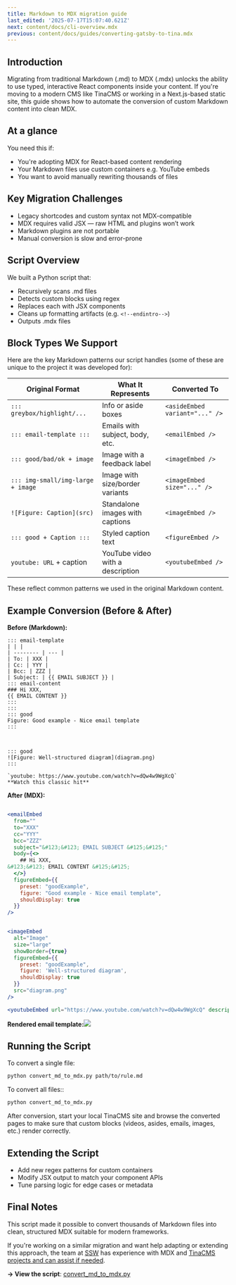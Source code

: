 ```yaml
---
title: Markdown to MDX migration guide
last_edited: '2025-07-17T15:07:40.621Z'
next: content/docs/cli-overview.mdx
previous: content/docs/guides/converting-gatsby-to-tina.mdx
---
```


## Introduction

Migrating from traditional Markdown (.md) to MDX (.mdx) unlocks the ability to use typed, interactive React components inside your content. If you're moving to a modern CMS like TinaCMS or working in a Next.js-based static site, this guide shows how to automate the conversion of custom Markdown content into clean MDX.

## At a glance

You need this if:

* You're adopting MDX for React-based content rendering
* Your Markdown files use custom containers e.g. YouTube embeds
* You want to avoid manually rewriting thousands of files

## Key Migration Challenges

* Legacy shortcodes and custom syntax not MDX-compatible
* MDX requires valid JSX — raw HTML and plugins won’t work
* Markdown plugins are not portable
* Manual conversion is slow and error-prone

## Script Overview

We built a Python script that:

* Recursively scans .md files
* Detects custom blocks using regex
* Replaces each with JSX components
* Cleans up formatting artifacts (e.g. `<!--endintro-->`)
* Outputs .mdx files

## Block Types We Support

Here are the key Markdown patterns our script handles (some of these are unique to the project it was developed for):

| Original Format                   | What It Represents               | Converted To                   |
| --------------------------------- | -------------------------------- | ------------------------------ |
| `::: greybox/highlight/...`       | Info or aside boxes              | `<asideEmbed variant="..." />` |
| `::: email-template :::`          | Emails with subject, body, etc.  | `<emailEmbed />`               |
| `::: good/bad/ok + image`         | Image with a feedback label      | `<imageEmbed />`               |
| `::: img-small/img-large + image` | Image with size/border variants  | `<imageEmbed size="..." />`    |
| `![Figure: Caption](src)`         | Standalone images with captions  | `<imageEmbed />`               |
| `::: good + Caption :::`          | Styled caption text              | `<figureEmbed />`              |
| `youtube: URL` + caption          | YouTube video with a description | `<youtubeEmbed />`             |

These reflect common patterns we used in the original Markdown content.

## Example Conversion (Before & After)

**Before (Markdown):**

```
::: email-template  
| | |
| -------- | --- |
| To: | XXX |
| Cc: | YYY |
| Bcc: | ZZZ |
| Subject: | {{ EMAIL SUBJECT }} |  
::: email-content
### Hi XXX,
{{ EMAIL CONTENT }}
:::  
:::  
::: good  
Figure: Good example - Nice email template  
:::



::: good
![Figure: Well-structured diagram](diagram.png)
:::

`youtube: https://www.youtube.com/watch?v=dQw4w9WgXcQ`
**Watch this classic hit**

```

**After (MDX):**

```jsx

<emailEmbed
  from=""
  to="XXX"
  cc="YYY"
  bcc="ZZZ"
  subject="&#123;&#123; EMAIL SUBJECT &#125;&#125;"
  body={<>
    ## Hi XXX,
&#123;&#123; EMAIL CONTENT &#125;&#125;
  </>}
  figureEmbed={{
    preset: "goodExample",
    figure: "Good example - Nice email template",
    shouldDisplay: true
  }}
/>


<imageEmbed
  alt="Image"
  size="large"
  showBorder={true}
  figureEmbed={{
    preset: "goodExample",
    figure: 'Well-structured diagram',
    shouldDisplay: true
  }}
  src="diagram.png"
/>

<youtubeEmbed url="https://www.youtube.com/watch?v=dQw4w9WgXcQ" description="Watch this classic hit" />


```

**Rendered email template:**![](/img/docs/converting-md-to-mdx/nice-email-template.png)

## Running the Script

To convert a single file:

```bash
python convert_md_to_mdx.py path/to/rule.md
```

To convert all files::

```bash
python convert_md_to_mdx.py
```

After conversion, start your local TinaCMS site and browse the converted pages to make sure that custom blocks (videos, asides, emails, images, etc.) render correctly.

## Extending the Script

* Add new regex patterns for custom containers
* Modify JSX output to match your component APIs
* Tune parsing logic for edge cases or metadata

## Final Notes

This script made it possible to convert thousands of Markdown files into clean, structured MDX suitable for modern frameworks.

If you're working on a similar migration and want help adapting or extending this approach, the team at [SSW](https://www.ssw.com.au) has experience with MDX and [TinaCMS projects and can assist if needed](https://www.ssw.com.au/consulting/tinacms).

**→ View the script**: [convert\_md\_to\_mdx.py](https://github.com/SSWConsulting/SSW.Rules.Content/blob/tina/migration-dev-content/scripts/tina-migration/convert-rule-md-to-mdx.py)
